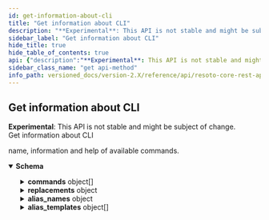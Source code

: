 ```yaml
---
id: get-information-about-cli
title: "Get information about CLI"
description: "**Experimental**: This API is not stable and might be subject of change.<br/>"
sidebar_label: "Get information about CLI"
hide_title: true
hide_table_of_contents: true
api: {"description":"**Experimental**: This API is not stable and might be subject of change.<br/>\nGet information about CLI\n","tags":["cli"],"responses":{"200":{"description":"name, information and help of available commands.","content":{"application/json":{"schema":{"type":"object","description":"Information about the CLI","properties":{"commands":{"description":"All available commands","type":"array","items":{"type":"object","description":"Information about a CLI command","properties":{"name":{"type":"string","description":"The name of the CLI command."},"args":{"oneOf":[{"type":"array","items":{"type":"object","properties":{"name":{"type":"string","description":"The name of the CLI command argument."},"expects_value":{"type":"boolean","description":"Indicates, if the argument expects a value."},"possible_values":{"type":"array","items":{"type":"string"},"description":"Possible values for this argument."},"can_occur_multiple_times":{"type":"boolean","description":"Indicates, if the argument can occur multiple times."},"value_hint":{"type":"string","description":"Hint for the value of this argument."},"help_text":{"type":"string","description":"Help text of the CLI command argument."}}}},{"type":"object","properties":{"name":{"type":"string","description":"The name of the CLI command argument."},"expects_value":{"type":"boolean","description":"Indicates, if the argument expects a value."},"possible_values":{"type":"array","items":{"type":"string"},"description":"Possible values for this argument."},"can_occur_multiple_times":{"type":"boolean","description":"Indicates, if the argument can occur multiple times."},"value_hint":{"type":"string","description":"Hint for the value of this argument."},"help_text":{"type":"string","description":"Help text of the CLI command argument."}}}]},"info":{"type":"string","description":"Short description."},"help":{"type":"string","description":"Help text of the CLI command."},"source":{"type":"boolean","description":"Indicates, if the command is allowed in source position (first command in a chain)."}}}},"replacements":{"description":"All available replacements with current value","type":"object","additionalProperties":{"type":"string"}},"alias_names":{"description":"All available aliases","type":"object","additionalProperties":{"type":"string"}},"alias_templates":{"description":"All available alias template name.","type":"array","items":{"type":"object","description":"Information about a CLI command","properties":{"name":{"type":"string","description":"The name of the CLI command."},"args":{"oneOf":[{"type":"array","items":{"type":"object","properties":{"name":{"type":"string","description":"The name of the CLI command argument."},"expects_value":{"type":"boolean","description":"Indicates, if the argument expects a value."},"possible_values":{"type":"array","items":{"type":"string"},"description":"Possible values for this argument."},"can_occur_multiple_times":{"type":"boolean","description":"Indicates, if the argument can occur multiple times."},"value_hint":{"type":"string","description":"Hint for the value of this argument."},"help_text":{"type":"string","description":"Help text of the CLI command argument."}}}},{"type":"object","properties":{"name":{"type":"string","description":"The name of the CLI command argument."},"expects_value":{"type":"boolean","description":"Indicates, if the argument expects a value."},"possible_values":{"type":"array","items":{"type":"string"},"description":"Possible values for this argument."},"can_occur_multiple_times":{"type":"boolean","description":"Indicates, if the argument can occur multiple times."},"value_hint":{"type":"string","description":"Hint for the value of this argument."},"help_text":{"type":"string","description":"Help text of the CLI command argument."}}}]},"info":{"type":"string","description":"Short description."},"help":{"type":"string","description":"Help text of the CLI command."},"source":{"type":"boolean","description":"Indicates, if the command is allowed in source position (first command in a chain)."}}}}}}}}}},"method":"get","path":"/cli/info","servers":[{"url":"https://{host}:{port}","variables":{"host":{"default":"localhost"},"port":{"default":"8900"}}}],"info":{"title":"Resoto Core REST API","version":"V1"},"postman":{"name":"Get information about CLI","description":{"content":"**Experimental**: This API is not stable and might be subject of change.<br/>\nGet information about CLI\n","type":"text/plain"},"url":{"path":["cli","info"],"host":["{{baseUrl}}"],"query":[],"variable":[]},"header":[{"key":"Accept","value":"application/json"}],"method":"GET"}}
sidebar_class_name: "get api-method"
info_path: versioned_docs/version-2.X/reference/api/resoto-core-rest-api
---
```



## Get information about CLI

**Experimental**: This API is not stable and might be subject of change.<br/> Get information about CLI

<div><ApiTabs><TabItem label={"200"} value={"200"}><div>

name, information and help of available commands.

</div><div><MimeTabs schemaType={"response"}><TabItem label={"application/json"} value={"application/json"}><SchemaTabs><TabItem label={"Schema"} value={"Schema"}><details style={{}} data-collapsed={false} open={true}><summary style={{"textAlign":"left"}}><strong>Schema</strong></summary><div style={{"textAlign":"left","marginLeft":"1rem"}}></div><ul style={{"marginLeft":"1rem"}}><SchemaItem collapsible={true} className={"schemaItem"}><details style={{}}><summary style={{}}><strong>commands</strong><span style={{"opacity":"0.6"}}> object[]</span></summary><div style={{"marginLeft":"1rem"}}><div style={{"marginTop":".5rem","marginBottom":".5rem"}}>

All available commands

</div><SchemaItem collapsible={false} name={"name"} required={false} schemaDescription={"The name of the CLI command."} schemaName={"string"} qualifierMessage={undefined} defaultValue={undefined}></SchemaItem><SchemaItem collapsible={true} className={"schemaItem"}><details style={{}}><summary style={{}}><strong>args</strong><span style={{"opacity":"0.6"}}> object</span></summary><div style={{"marginLeft":"1rem"}}><div><div><span className={"badge badge--info"}>oneOf</span><SchemaTabs><TabItem label={"MOD1"} value={"0-item-properties"}><SchemaItem collapsible={false} name={"name"} required={false} schemaDescription={"The name of the CLI command argument."} schemaName={"string"} qualifierMessage={undefined} defaultValue={undefined}></SchemaItem><SchemaItem collapsible={false} name={"expects_value"} required={false} schemaDescription={"Indicates, if the argument expects a value."} schemaName={"boolean"} qualifierMessage={undefined} defaultValue={undefined}></SchemaItem><SchemaItem collapsible={false} name={"possible_values"} required={false} schemaDescription={"Possible values for this argument."} schemaName={"string[]"} qualifierMessage={undefined} defaultValue={undefined}></SchemaItem><SchemaItem collapsible={false} name={"can_occur_multiple_times"} required={false} schemaDescription={"Indicates, if the argument can occur multiple times."} schemaName={"boolean"} qualifierMessage={undefined} defaultValue={undefined}></SchemaItem><SchemaItem collapsible={false} name={"value_hint"} required={false} schemaDescription={"Hint for the value of this argument."} schemaName={"string"} qualifierMessage={undefined} defaultValue={undefined}></SchemaItem><SchemaItem collapsible={false} name={"help_text"} required={false} schemaDescription={"Help text of the CLI command argument."} schemaName={"string"} qualifierMessage={undefined} defaultValue={undefined}></SchemaItem></TabItem><TabItem label={"MOD2"} value={"1-item-properties"}><SchemaItem collapsible={false} name={"name"} required={false} schemaDescription={"The name of the CLI command argument."} schemaName={"string"} qualifierMessage={undefined} defaultValue={undefined}></SchemaItem><SchemaItem collapsible={false} name={"expects_value"} required={false} schemaDescription={"Indicates, if the argument expects a value."} schemaName={"boolean"} qualifierMessage={undefined} defaultValue={undefined}></SchemaItem><SchemaItem collapsible={false} name={"possible_values"} required={false} schemaDescription={"Possible values for this argument."} schemaName={"string[]"} qualifierMessage={undefined} defaultValue={undefined}></SchemaItem><SchemaItem collapsible={false} name={"can_occur_multiple_times"} required={false} schemaDescription={"Indicates, if the argument can occur multiple times."} schemaName={"boolean"} qualifierMessage={undefined} defaultValue={undefined}></SchemaItem><SchemaItem collapsible={false} name={"value_hint"} required={false} schemaDescription={"Hint for the value of this argument."} schemaName={"string"} qualifierMessage={undefined} defaultValue={undefined}></SchemaItem><SchemaItem collapsible={false} name={"help_text"} required={false} schemaDescription={"Help text of the CLI command argument."} schemaName={"string"} qualifierMessage={undefined} defaultValue={undefined}></SchemaItem></TabItem></SchemaTabs></div></div></div></details></SchemaItem><SchemaItem collapsible={false} name={"info"} required={false} schemaDescription={"Short description."} schemaName={"string"} qualifierMessage={undefined} defaultValue={undefined}></SchemaItem><SchemaItem collapsible={false} name={"help"} required={false} schemaDescription={"Help text of the CLI command."} schemaName={"string"} qualifierMessage={undefined} defaultValue={undefined}></SchemaItem><SchemaItem collapsible={false} name={"source"} required={false} schemaDescription={"Indicates, if the command is allowed in source position (first command in a chain)."} schemaName={"boolean"} qualifierMessage={undefined} defaultValue={undefined}></SchemaItem></div></details></SchemaItem><SchemaItem collapsible={true} className={"schemaItem"}><details style={{}}><summary style={{}}><strong>replacements</strong><span style={{"opacity":"0.6"}}> object</span></summary><div style={{"marginLeft":"1rem"}}><div style={{"marginTop":".5rem","marginBottom":".5rem"}}>

All available replacements with current value

</div><li><div><code>property name*</code><span style={{"opacity":"0.6"}}> string</span></div></li></div></details></SchemaItem><SchemaItem collapsible={true} className={"schemaItem"}><details style={{}}><summary style={{}}><strong>alias_names</strong><span style={{"opacity":"0.6"}}> object</span></summary><div style={{"marginLeft":"1rem"}}><div style={{"marginTop":".5rem","marginBottom":".5rem"}}>

All available aliases

</div><li><div><code>property name*</code><span style={{"opacity":"0.6"}}> string</span></div></li></div></details></SchemaItem><SchemaItem collapsible={true} className={"schemaItem"}><details style={{}}><summary style={{}}><strong>alias_templates</strong><span style={{"opacity":"0.6"}}> object[]</span></summary><div style={{"marginLeft":"1rem"}}><div style={{"marginTop":".5rem","marginBottom":".5rem"}}>

All available alias template name.

</div><SchemaItem collapsible={false} name={"name"} required={false} schemaDescription={"The name of the CLI command."} schemaName={"string"} qualifierMessage={undefined} defaultValue={undefined}></SchemaItem><SchemaItem collapsible={true} className={"schemaItem"}><details style={{}}><summary style={{}}><strong>args</strong><span style={{"opacity":"0.6"}}> object</span></summary><div style={{"marginLeft":"1rem"}}><div><div><span className={"badge badge--info"}>oneOf</span><SchemaTabs><TabItem label={"MOD1"} value={"0-item-properties"}><SchemaItem collapsible={false} name={"name"} required={false} schemaDescription={"The name of the CLI command argument."} schemaName={"string"} qualifierMessage={undefined} defaultValue={undefined}></SchemaItem><SchemaItem collapsible={false} name={"expects_value"} required={false} schemaDescription={"Indicates, if the argument expects a value."} schemaName={"boolean"} qualifierMessage={undefined} defaultValue={undefined}></SchemaItem><SchemaItem collapsible={false} name={"possible_values"} required={false} schemaDescription={"Possible values for this argument."} schemaName={"string[]"} qualifierMessage={undefined} defaultValue={undefined}></SchemaItem><SchemaItem collapsible={false} name={"can_occur_multiple_times"} required={false} schemaDescription={"Indicates, if the argument can occur multiple times."} schemaName={"boolean"} qualifierMessage={undefined} defaultValue={undefined}></SchemaItem><SchemaItem collapsible={false} name={"value_hint"} required={false} schemaDescription={"Hint for the value of this argument."} schemaName={"string"} qualifierMessage={undefined} defaultValue={undefined}></SchemaItem><SchemaItem collapsible={false} name={"help_text"} required={false} schemaDescription={"Help text of the CLI command argument."} schemaName={"string"} qualifierMessage={undefined} defaultValue={undefined}></SchemaItem></TabItem><TabItem label={"MOD2"} value={"1-item-properties"}><SchemaItem collapsible={false} name={"name"} required={false} schemaDescription={"The name of the CLI command argument."} schemaName={"string"} qualifierMessage={undefined} defaultValue={undefined}></SchemaItem><SchemaItem collapsible={false} name={"expects_value"} required={false} schemaDescription={"Indicates, if the argument expects a value."} schemaName={"boolean"} qualifierMessage={undefined} defaultValue={undefined}></SchemaItem><SchemaItem collapsible={false} name={"possible_values"} required={false} schemaDescription={"Possible values for this argument."} schemaName={"string[]"} qualifierMessage={undefined} defaultValue={undefined}></SchemaItem><SchemaItem collapsible={false} name={"can_occur_multiple_times"} required={false} schemaDescription={"Indicates, if the argument can occur multiple times."} schemaName={"boolean"} qualifierMessage={undefined} defaultValue={undefined}></SchemaItem><SchemaItem collapsible={false} name={"value_hint"} required={false} schemaDescription={"Hint for the value of this argument."} schemaName={"string"} qualifierMessage={undefined} defaultValue={undefined}></SchemaItem><SchemaItem collapsible={false} name={"help_text"} required={false} schemaDescription={"Help text of the CLI command argument."} schemaName={"string"} qualifierMessage={undefined} defaultValue={undefined}></SchemaItem></TabItem></SchemaTabs></div></div></div></details></SchemaItem><SchemaItem collapsible={false} name={"info"} required={false} schemaDescription={"Short description."} schemaName={"string"} qualifierMessage={undefined} defaultValue={undefined}></SchemaItem><SchemaItem collapsible={false} name={"help"} required={false} schemaDescription={"Help text of the CLI command."} schemaName={"string"} qualifierMessage={undefined} defaultValue={undefined}></SchemaItem><SchemaItem collapsible={false} name={"source"} required={false} schemaDescription={"Indicates, if the command is allowed in source position (first command in a chain)."} schemaName={"boolean"} qualifierMessage={undefined} defaultValue={undefined}></SchemaItem></div></details></SchemaItem></ul></details></TabItem><TabItem label={"Example (from schema)"} value={"Example (from schema)"}><ResponseSamples responseExample={"{\n  \"commands\": [\n    {\n      \"name\": \"string\",\n      \"args\": [\n        {\n          \"name\": \"string\",\n          \"expects_value\": true,\n          \"possible_values\": [\n            \"string\"\n          ],\n          \"can_occur_multiple_times\": true,\n          \"value_hint\": \"string\",\n          \"help_text\": \"string\"\n        }\n      ],\n      \"info\": \"string\",\n      \"help\": \"string\",\n      \"source\": true\n    }\n  ],\n  \"replacements\": {},\n  \"alias_names\": {},\n  \"alias_templates\": [\n    {\n      \"name\": \"string\",\n      \"args\": [\n        {\n          \"name\": \"string\",\n          \"expects_value\": true,\n          \"possible_values\": [\n            \"string\"\n          ],\n          \"can_occur_multiple_times\": true,\n          \"value_hint\": \"string\",\n          \"help_text\": \"string\"\n        }\n      ],\n      \"info\": \"string\",\n      \"help\": \"string\",\n      \"source\": true\n    }\n  ]\n}"} language={"json"}></ResponseSamples></TabItem></SchemaTabs></TabItem></MimeTabs></div></TabItem></ApiTabs></div>
